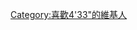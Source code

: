{{Userbox
  |border-c = #808080
  |border-s = 1
  |id-c     = #FFFFFF
  |id-s     = 13
  |id-fc    = #000000
  |info-c   = #FFFFFF
  |info-s   = 10
  |info-fc  = #000000
  |id       = TACET
  |info     = 這個用戶認為'''[[4分33秒]]'''是一篇難得的佳作。
}}<includeonly>[[Category:喜歡4'33"的維基人]]</includeonly><noinclude>
</noinclude>